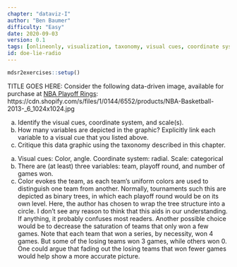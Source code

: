 ```yaml
---
chapter: "dataviz-I"
author: "Ben Baumer"
difficulty: "Easy"
date: 2020-09-03 
version: 0.1
tags: [onlineonly, visualization, taxonomy, visual cues, coordinate systems, scales]
id: doe-lie-radio
---
```


```r
mdsr2exercises::setup()
```

TITLE GOES HERE: Consider the following data-driven image, available for purchase at [NBA Playoff Rings](http://champsring.com/products/pro-basketball-2013): https://cdn.shopify.com/s/files/1/0144/6552/products/NBA-Basketball-2013-_6_1024x1024.jpg

a. Identify the visual cues, coordinate system, and scale(s). 
b. How many variables are depicted in the graphic? Explicitly link each variable to a visual cue that you listed above. 
c. Critique this data graphic using the taxonomy described in this chapter. 

<!--answer-start-->
a. Visual cues: Color, angle. Coordinate system: radial. Scale: categorical
b. There are (at least) three variables: team, playoff round, and number of games won. 
c. Color evokes the team, as each team's uniform colors are used to distinguish one team from another. Normally, tournaments such this are depicted as binary trees, in which each playoff round would be on its own level. Here, the author has chosen to wrap the tree structure into a circle. I don't see any reason to think that this aids in our understanding. If anything, it probably confuses most readers. 
Another possible choice would be to decrease the saturation of teams that only won a few games. Note that each team that won a series, by necessity, won 4 games. But some of the losing teams won 3 games, while others won 0. One could argue that fading out the losing teams that won fewer games would help show a more accurate picture. 
<!--answer-end-->



